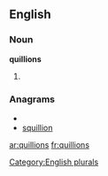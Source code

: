 ==English==

===Noun===
'''quillions'''

# {{plural of|[[quillion]]}}

===Anagrams===
* {{alphagram|iillnoqsu}}
* [[squillion#English|squillion]]

[[Category:English plurals]]

[[ar:quillions]]
[[fr:quillions]]